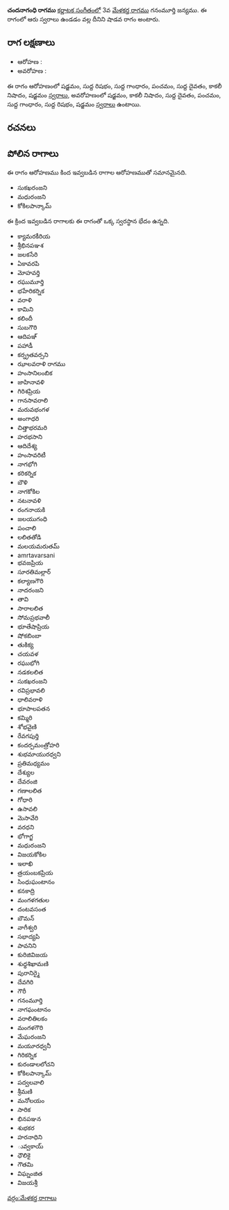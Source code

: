 {{Infobox ragam
	| name          	= చందనాగంధి
	| synonym	    	= 
	| mela          	= 
	| chakra        	= 
	| janaka        	= 
	| type          	= శాడవ
	| arohanam      	= {{svaraC|S|R1|G1|P|D1|N3|S'}} 
	| avarohanam    	= {{svaraC|S'|N3|D1|P|G1|R1|S}}
	| jeeva         	=
	| chhaya        	=
	| nyasa         	=
	| vishesha      	= 
	| equivalent  		= 
}}
{{కర్ణాటక సంగీత రాగాలు}}
'''చందనాగంధి రాగము''' [[కర్ణాటక సంగీతం]]లో 3వ [[మేళకర్త రాగము]] గనంమూర్తి జన్యము.  ఈ రాగంలో ఆరు స్వరాలు ఉండడం వల్ల దీనిని షాడవ రాగం అంటారు.


==రాగ లక్షణాలు==


* ఆరోహణ : {{svaraC|S|R1|G1|P|D1|N3|S'}} 
* అవరోహణ : {{svaraC|S'|N3|D1|P|G1|R1|S}}

ఈ రాగం ఆరోహణంలో షడ్జమం, సుద్ద రిషభం, సుద్ద గాంధారం, పంచమం, సుద్ద దైవతం, కాకలీ నిషాదం, షడ్జమం [[స్వరాలు]], అవరోహణంలో షడ్జమం, కాకలీ నిషాదం, సుద్ద దైవతం, పంచమం, సుద్ద గాంధారం, సుద్ద రిషభం, షడ్జమం [[స్వరాలు]] ఉంటాయి.

==రచనలు==



==పోలిన రాగాలు==
ఈ రాగం ఆరోహణము కింద ఇవ్వబడిన రాగాల ఆరోహణముతో సమానమైనది.
* సుకఖరంజని
* మధురంజని
* కోకిలపాన్కామ్

ఈ క్రింద ఇవ్వబడిన రాగాలకు ఈ రాగంతో ఒక్క స్వరస్థాన భేదం ఉన్నది.
* క్యామరకీరియ
* శ్రీభినపఞశ
* జలకసేరి
* ఏకావరపి
* మోహవర్తి
* రఘుమూర్తి
* భహేరికర్నిక
* వరాళి
* కామిని
* కలిందీ
* సుబగౌరి
* ఆదిపఞ్
* పహాడీ
* కర్న్రతవర్సని
* ఝాలవరాళి రాగము
* హంసానిలంబిక
* జాహినావళి
* గిరిశప్రియ
* గానసావరాలి
* మరువభంగళ
* అంగాధరి
* చిత్తాభరమరి
* హరభసాని
* ఆదిదేశ్య
* హంసావరిటీ
* నాగభోగి
* కరికర్నిక
* బౌళి
* నాగకోకిల
* నటనావళి
* రంగనాయకి
* జలయుగంధి
* పంచాలి
* లలితతోడి
* మలయమరుతమ్
* amrtavarsani
* భవజప్రియ
* సూరతిమల్లార్
* కల్యాణగౌరి
* నాదరంజని
* తావి
* సారాలలిత
* సోమప్రభవాలీ
* భూతేషాప్రియ
* షోకబింబా
* తుకిక్య
* చయవళ
* రఘుభోగి
* నడకలలిత
* సుకఖరంజని
* రవిప్రభావలి
* ధాలివరాళి
* భూపాలపతన
* కమ్మిరి
* శోభవైణి
* రేవగపుర్తి
* కందర్పమంత్రోహరి
* శుభమాయురధ్వని
* ప్రతిమధ్యమం
* దేశ్యుల
* దేవరంజి
* గణాలలిత
* గోధారి
* ఉసావలి
* మెసావేరి
* వరధని
* భోగాగ్జ
* మధురంజని
* విజయకోకిల
* ఇలాఖి
* త్రయంబకప్రియ
* సింధుఘంటానం
* కనకాద్రి
* మంగళగతుల
* దంటవసంత
* బౌమన్
* వాగీశ్వరి
* సభాద్యపి
* పావనిని
* కురిజివిజయ
* శుధ్ధశిఖామణి
* పురానిర్మై
* దేవగిరి
* గౌరీ
* గనంమూర్తి
* నాగఘంటానం
* వరాలితిలకం
* మంగళగౌరి
* మేఘరంజని
* మయూరధ్వనీ
* గిరికర్నిక
* కురండాలలోచని
* కోకిలపాన్కామ్
* పద్వలవాలి
* శ్రీమణి
* మనోలయం
* సారిక
* భినపఞన
* శుభకర
* హరనాధిని
* ువ్వకాయ్
* ధౌలికై
* గౌతమి
* విఘ్నంజిత
* విజయశ్రీ



[[వర్గం:మేళకర్త రాగాలు]]